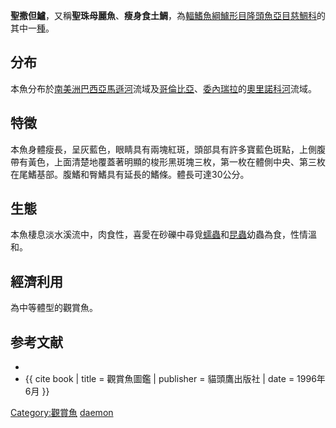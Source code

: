 {{Speciesbox
| name = 聖撒但鱸
| status = NE
| status_system = IUCN3.1
| image = 
| image_width = 250px
| genus = Satanoperca
| species = daemon
| authority = [[Heckel|Heckel]], 1840
| synonyms = *''Geophagus daemon''<br /><small>Heckel, 1840</small>
}}

'''聖撒但鱸'''，又稱'''聖珠母麗魚'''、'''瘦身食土鯛'''，為[[輻鰭魚綱|輻鰭魚綱]][[鱸形目|鱸形目]][[隆頭魚亞目|隆頭魚亞目]][[慈鯛科|慈鯛科]]的其中一[[種|種]]。

==分布==
本魚分布於[[南美洲|南美洲]][[巴西|巴西]][[亞馬遜河|亞馬遜河]]流域及[[哥倫比亞|哥倫比亞]]、[[委內瑞拉|委內瑞拉]]的[[奧里諾科河|奧里諾科河]]流域。

==特徵==
本魚身體瘦長，呈灰藍色，眼睛具有兩塊紅斑，頭部具有許多寶藍色斑點，上側腹帶有黃色，上面清楚地覆蓋著明顯的梭形黑斑塊三枚，第一枚在體側中央、第三枚在尾鰭基部。腹鰭和臀鰭具有延長的鰭條。體長可達30公分。

==生態==
本魚棲息淡水溪流中，肉食性，喜愛在砂礫中尋覓[[蠕蟲|蠕蟲]]和[[昆蟲|昆蟲]]幼蟲為食，性情溫和。

==經濟利用==
為中等體型的觀賞魚。

==参考文献==
*{{FishBase_species|genus=Satanoperca|species=daemon|year=2011|month=12}}
*{{ cite book | title = 觀賞魚圖鑑 | publisher = 貓頭鷹出版社 | date = 1996年6月 }}
{{Taxonbar|from=Q3760270}}

[[Category:觀賞魚|Category:觀賞魚]]
[[Category:撒但鱸屬|daemon]]
